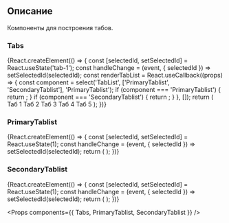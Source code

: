 




<Meta title='Компоненты|Tabs' />

<Title>
    Tabs ({name}@{version})
</Title>

## Описание

Компоненты для построения табов.

### Tabs

<Story name='Tabs'>
    {React.createElement(() => {
        const [selectedId, setSelectedId] = React.useState('tab-1');
        const handleChange = (event, { selectedId }) => setSelectedId(selectedId);
        const renderTabList = React.useCallback((props) => {
            const component = select('TabList', ['PrimaryTablist', 'SecondaryTablist'], 'PrimaryTablist');
            if (component === 'PrimaryTablist') {
                return <PrimaryTablist {...props} gaps='wide' />;
            }
            if (component === 'SecondaryTablist') {
                return <SecondaryTablist {...props} />;
            }
        }, []);
        return (
            <Tabs
                TabList={renderTabList}
                selectedId={selectedId}
                keepMounted={true}
                onChange={handleChange}
            >
                <Tab title='Таб 1' id='tab-1'>
                    Таб 1
                </Tab>
                <Tab title='Таб 2' id='tab-2'>
                    Таб 2
                </Tab>
                <Tab title='Таб 3' id='tab-3'>
                    Таб 3
                </Tab>
                <Tab title='Таб 4' id='tab-4'>
                    Таб 4
                </Tab>
                <Tab title='Таб 5' id='tab-5'>
                    Таб 5
                </Tab>
            </Tabs>
        );
    })}
</Story>

### PrimaryTablist

<Story name='PrimaryTablist'>
    {React.createElement(() => {
        const [selectedId, setSelectedId] = React.useState(1);
        const handleChange = (event, { selectedId }) => setSelectedId(selectedId);
        return (
            <PrimaryTablist
                titles={titles}
                selectedId={selectedId}
                scrollable={boolean('scrollable', false)}
                gaps={select('gaps', ['default', 'wide'], 'default')}
                onChange={handleChange}
            />
        );
    })}
</Story>

### SecondaryTablist

<Story name='SecondaryTablist'>
    {React.createElement(() => {
        const [selectedId, setSelectedId] = React.useState(1);
        const handleChange = (event, { selectedId }) => setSelectedId(selectedId);
        return (
            <SecondaryTablist
                titles={titles}
                selectedId={selectedId}
                scrollable={boolean('scrollable', false)}
                onChange={handleChange}
            />
        );
    })}
</Story>

<Props components={{
    Tabs,
    PrimaryTablist,
    SecondaryTablist
}} />
